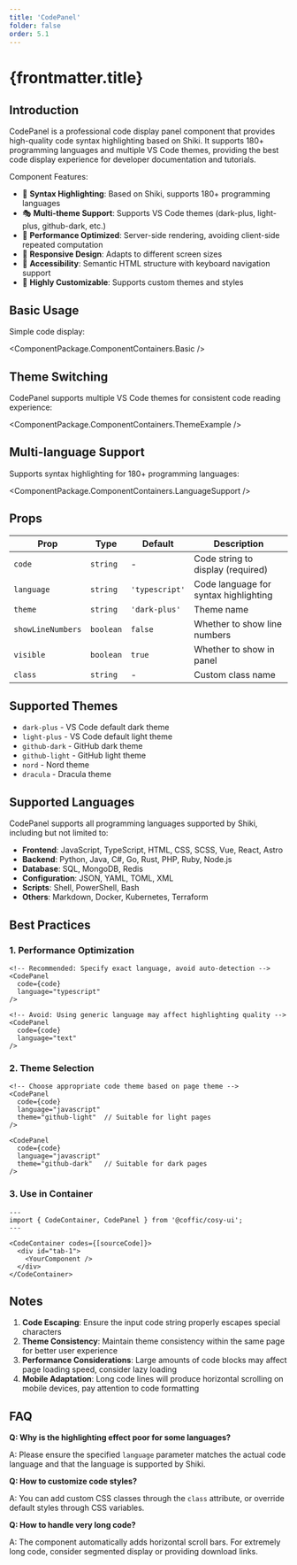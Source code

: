 ```yaml
---
title: 'CodePanel'
folder: false
order: 5.1
---
```



# {frontmatter.title}

## Introduction

CodePanel is a professional code display panel component that provides high-quality code syntax highlighting based on Shiki. It supports 180+ programming languages and multiple VS Code themes, providing the best code display experience for developer documentation and tutorials.

Component Features:

- 🎨 **Syntax Highlighting**: Based on Shiki, supports 180+ programming languages
- 🎭 **Multi-theme Support**: Supports VS Code themes (dark-plus, light-plus, github-dark, etc.)
- 🚀 **Performance Optimized**: Server-side rendering, avoiding client-side repeated computation
- 📱 **Responsive Design**: Adapts to different screen sizes
- 🎯 **Accessibility**: Semantic HTML structure with keyboard navigation support
- 🔧 **Highly Customizable**: Supports custom themes and styles

## Basic Usage

Simple code display:

<ComponentPackage.ComponentContainers.Basic />

## Theme Switching

CodePanel supports multiple VS Code themes for consistent code reading experience:

<ComponentPackage.ComponentContainers.ThemeExample />

## Multi-language Support

Supports syntax highlighting for 180+ programming languages:

<ComponentPackage.ComponentContainers.LanguageSupport />

## Props

| Prop | Type | Default | Description |
|------|------|---------|-------------|
| `code` | `string` | - | Code string to display (required) |
| `language` | `string` | `'typescript'` | Code language for syntax highlighting |
| `theme` | `string` | `'dark-plus'` | Theme name |
| `showLineNumbers` | `boolean` | `false` | Whether to show line numbers |
| `visible` | `boolean` | `true` | Whether to show in panel |
| `class` | `string` | - | Custom class name |

## Supported Themes

- `dark-plus` - VS Code default dark theme
- `light-plus` - VS Code default light theme
- `github-dark` - GitHub dark theme
- `github-light` - GitHub light theme
- `nord` - Nord theme
- `dracula` - Dracula theme

## Supported Languages

CodePanel supports all programming languages supported by Shiki, including but not limited to:

- **Frontend**: JavaScript, TypeScript, HTML, CSS, SCSS, Vue, React, Astro
- **Backend**: Python, Java, C#, Go, Rust, PHP, Ruby, Node.js
- **Database**: SQL, MongoDB, Redis
- **Configuration**: JSON, YAML, TOML, XML
- **Scripts**: Shell, PowerShell, Bash
- **Others**: Markdown, Docker, Kubernetes, Terraform

## Best Practices

### 1. Performance Optimization

```astro
<!-- Recommended: Specify exact language, avoid auto-detection -->
<CodePanel 
  code={code}
  language="typescript"
/>

<!-- Avoid: Using generic language may affect highlighting quality -->
<CodePanel 
  code={code}
  language="text"
/>
```

### 2. Theme Selection

```astro
<!-- Choose appropriate code theme based on page theme -->
<CodePanel 
  code={code}
  language="javascript"
  theme="github-light"  // Suitable for light pages
/>

<CodePanel 
  code={code}
  language="javascript"  
  theme="github-dark"   // Suitable for dark pages
/>
```

### 3. Use in Container

```astro
---
import { CodeContainer, CodePanel } from '@coffic/cosy-ui';
---

<CodeContainer codes={[sourceCode]}>
  <div id="tab-1">
    <YourComponent />
  </div>
</CodeContainer>
```

## Notes

1. **Code Escaping**: Ensure the input code string properly escapes special characters
2. **Theme Consistency**: Maintain theme consistency within the same page for better user experience
3. **Performance Considerations**: Large amounts of code blocks may affect page loading speed, consider lazy loading
4. **Mobile Adaptation**: Long code lines will produce horizontal scrolling on mobile devices, pay attention to code formatting

## FAQ

**Q: Why is the highlighting effect poor for some languages?**

A: Please ensure the specified `language` parameter matches the actual code language and that the language is supported by Shiki.

**Q: How to customize code styles?**

A: You can add custom CSS classes through the `class` attribute, or override default styles through CSS variables.

**Q: How to handle very long code?**

A: The component automatically adds horizontal scroll bars. For extremely long code, consider segmented display or providing download links. 
